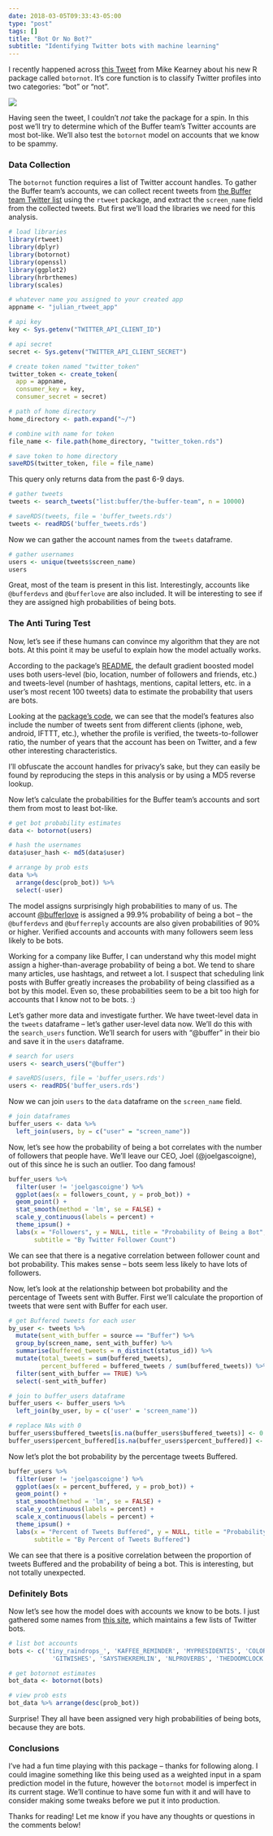 ```yaml
---
date: 2018-03-05T09:33:43-05:00
type: "post"
tags: []
title: "Bot Or No Bot?"
subtitle: "Identifying Twitter bots with machine learning"
---
```


I recently happened across [this Tweet](https://twitter.com/kearneymw/status/970070047073951744) from Mike Kearney about his new R package called `botornot`. It's core function is to classify Twitter profiles into two categories: "bot" or "not". 

![](https://media.makeameme.org/created/bots-bots-9c4m68.jpg)

Having seen the tweet, I couldn't _not_ take the package for a spin. In this post we'll try to determine which of the Buffer team's Twitter accounts are most bot-like. We'll also test the `botornot` model on accounts that we know to be spammy.

### Data Collection
The `botornot` function requires a list of Twitter account handles. To gather the Buffer team's accounts, we can collect recent tweets from [the Buffer team Twitter list](https://twitter.com/buffer/lists/the-buffer-team) using the `rtweet` package, and extract the `screen_name` field from the collected tweets. But first we'll load the libraries we need for this analysis.

```r
# load libraries
library(rtweet)
library(dplyr)
library(botornot)
library(openssl)
library(ggplot2)
library(hrbrthemes)
library(scales)
```

```r
# whatever name you assigned to your created app
appname <- "julian_rtweet_app"

# api key
key <- Sys.getenv("TWITTER_API_CLIENT_ID")

# api secret
secret <- Sys.getenv("TWITTER_API_CLIENT_SECRET")

# create token named "twitter_token"
twitter_token <- create_token(
  app = appname,
  consumer_key = key,
  consumer_secret = secret)

# path of home directory
home_directory <- path.expand("~/")

# combine with name for token
file_name <- file.path(home_directory, "twitter_token.rds")

# save token to home directory
saveRDS(twitter_token, file = file_name)
```

This query only returns data from the past 6-9 days.

```r
# gather tweets
tweets <- search_tweets("list:buffer/the-buffer-team", n = 10000)
```

```r
# saveRDS(tweets, file = 'buffer_tweets.rds')
tweets <- readRDS('buffer_tweets.rds')
```

Now we can gather the account names from the `tweets` dataframe. 

```r
# gather usernames
users <- unique(tweets$screen_name)
users
```

Great, most of the team is present in this list. Interestingly, accounts like `@bufferdevs` and `@bufferlove` are also included. It will be interesting to see if they are assigned high probabilities of being bots. 

### The Anti Turing Test
Now, let's see if these humans can convince my algorithm that they are not bots. At this point it may be useful to explain how the model actually works.

According to the package's [README](https://github.com/mkearney/botornot), the default gradient boosted model uses both users-level (bio, location, number of followers and friends, etc.) and tweets-level (number of hashtags, mentions, capital letters, etc. in a user’s most recent 100 tweets) data to estimate the probability that users are bots. 

Looking at the [package's code](https://github.com/mkearney/botornot/blob/master/R/features.R#L34-L65), we can see that the model's features also include the number of tweets sent from different clients (iphone, web, android, IFTTT, etc.), whether the profile is verified, the tweets-to-follower ratio, the number of years that the account has been on Twitter, and a few other interesting characteristics. 

I'll obfuscate the account handles for privacy's sake, but they can easily be found by reproducing the steps in this analysis or by using a MD5 reverse lookup. 

Now let's calculate the probabilities for the Buffer team's accounts and sort them from most to least bot-like.

```r
# get bot probability estimates
data <- botornot(users)

# hash the usernames
data$user_hash <- md5(data$user)

# arrange by prob ests
data %>% 
  arrange(desc(prob_bot)) %>% 
  select(-user)
```

The model assigns surprisingly high probabilities to many of us. The account [@bufferlove](https://twitter.com/bufferlove) is assigned a 99.9% probability of being a bot -- the `@bufferdevs` and `@bufferreply` accounts are also given probabilities of 90% or higher. Verified accounts and accounts with many followers seem less likely to be bots.

Working for a company like Buffer, I can understand why this model might assign a higher-than-average probability of being a bot. We tend to share many articles, use hashtags, and retweet a lot. I suspect that scheduling link posts with Buffer greatly increases the probability of being classified as a bot by this model. Even so, these probabilities seem to be a bit too high for accounts that I know not to be bots. :) 

Let's gather more data and investigate further. We have tweet-level data in the `tweets` dataframe -- let's gather user-level data now. We'll do this with the `search_users` function. We'll search for users with "@buffer" in their bio and save it in the `users` dataframe.

```r
# search for users
users <- search_users("@buffer")
```

```r
# saveRDS(users, file = 'buffer_users.rds')
users <- readRDS('buffer_users.rds')
```

Now we can join `users` to the `data` dataframe on the `screen_name` field.

```r
# join dataframes
buffer_users <- data %>% 
  left_join(users, by = c("user" = "screen_name"))
```

Now, let's see how the probability of being a bot correlates with the number of followers that people have. We'll leave our CEO, Joel (@joelgascoigne), out of this since he is such an outlier. Too dang famous!

```r
buffer_users %>% 
  filter(user != 'joelgascoigne') %>% 
  ggplot(aes(x = followers_count, y = prob_bot)) +
  geom_point() +
  stat_smooth(method = 'lm', se = FALSE) +
  scale_y_continuous(labels = percent) +
  theme_ipsum() +
  labs(x = "Followers", y = NULL, title = "Probability of Being a Bot",
       subtitle = "By Twitter Follower Count")
```

We can see that there is a negative correlation between follower count and bot probability. This makes sense -- bots seem less likely to have lots of followers. 

Now, let's look at the relationship between bot probability and the percentage of Tweets sent with Buffer. First we'll calculate the proportion of tweets that were sent with Buffer for each user.

```r
# get Buffered tweets for each user
by_user <- tweets %>% 
  mutate(sent_with_buffer = source == "Buffer") %>% 
  group_by(screen_name, sent_with_buffer) %>% 
  summarise(buffered_tweets = n_distinct(status_id)) %>%
  mutate(total_tweets = sum(buffered_tweets), 
         percent_buffered = buffered_tweets / sum(buffered_tweets)) %>% 
  filter(sent_with_buffer == TRUE) %>% 
  select(-sent_with_buffer)

# join to buffer_users dataframe
buffer_users <- buffer_users %>% 
  left_join(by_user, by = c('user' = 'screen_name'))

# replace NAs with 0
buffer_users$buffered_tweets[is.na(buffer_users$buffered_tweets)] <- 0
buffer_users$percent_buffered[is.na(buffer_users$percent_buffered)] <- 0
```

Now let's plot the bot probability by the percentage tweets Buffered.

```r
buffer_users %>% 
  filter(user != 'joelgascoigne') %>% 
  ggplot(aes(x = percent_buffered, y = prob_bot)) +
  geom_point() +
  stat_smooth(method = 'lm', se = FALSE) +
  scale_y_continuous(labels = percent) +
  scale_x_continuous(labels = percent) +
  theme_ipsum() +
  labs(x = "Percent of Tweets Buffered", y = NULL, title = "Probability of Being a Bot",
       subtitle = "By Percent of Tweets Buffered")
```

We can see that there is a positive correlation between the proportion of tweets Buffered and the probability of being a bot. This is interesting, but not totally unexpected.

### Definitely Bots
Now let's see how the model does with accounts we know to be bots. I just gathered some names from [this site](https://botwiki.org/tag/twitterbot/), which maintains a few lists of Twitter bots.

```r
# list bot accounts
bots <- c('tiny_raindrops_', 'KAFFEE_REMINDER', 'MYPRESIDENTIS', 'COLORISEBOT', 'OSSPBOT',
            'GITWISHES', 'SAYSTHEKREMLIN', 'NLPROVERBS', 'THEDOOMCLOCK', 'DAILYGLACIER')

# get botornot estimates
bot_data <- botornot(bots)

# view prob ests
bot_data %>% arrange(desc(prob_bot))
```

Surprise! They all have been assigned very high probabilities of being bots, because they are bots.

### Conclusions
I've had a fun time playing with this package -- thanks for following along. I could imagine something like this being used as a weighted input in a spam prediction model in the future, however the `botornot` model is imperfect in its current stage. We'll continue to have some fun with it and will have to consider making some tweaks before we put it into production.

Thanks for reading! Let me know if you have any thoughts or questions in the comments below! 
